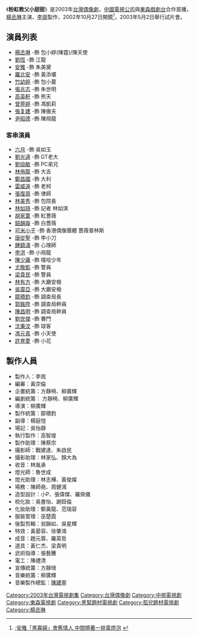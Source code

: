 {{Infobox Television
| show_name            = 粉紅教父小甜甜
| country              = {{ROC}}
| language             = [[國語|國語]]
| num_episodes         = 13集
| producer             = [[李崗_(導演)|李崗]] 
| story_editor         = [[黃宗倫|黃宗倫]]
| writer               = [[方靜椅|方靜椅]]、[[柳廣輝|柳廣輝]]
| director             = [[柳廣輝|柳廣輝]]
| executive_producer   = [[高智煌|高智煌]]
|片頭曲=《愛情維他命》
|演唱=[[楊丞琳|楊丞琳]]、[[竹幼婷|竹幼婷]]、[[曾婉華|曾婉華]]、[[胡佳瑋|胡佳瑋]]、[[鈕韻璇|鈕韻璇]]、[[張兆志|張兆志]]、[[劉恆|劉恆]]、[[高英軒|高英軒]]
|片尾曲=《我需要一個擁抱》
|演唱2=[[楊丞琳|楊丞琳]]、[[竹幼婷|竹幼婷]]、[[曾婉華|曾婉華]]、[[胡佳瑋|胡佳瑋]]、[[紐韻璇|紐韻璇]]
| first_aired          = 2003年
}}

《'''粉紅教父小甜甜'''》是2003年[[台灣|台灣]][[偶像劇|偶像劇]]，[[中國電視公司|中國電視公司]]與[[東森戲劇台|東森戲劇台]]合作首播，[[楊丞琳|楊丞琳]]主演，[[李崗_(導演)|李崗]]製作，2002年10月27日開鏡<ref>;[http://old.ltn.com.tw/2002/new/oct/27/today-show1.htm 安雅「黑寡婦」會舊情人 中間擠著一排電燈泡] {{Wayback|url=http://old.ltn.com.tw/2002/new/oct/27/today-show1.htm |date=20210222133814 }}</ref>，2003年5月2日舉行試片會。

== 演員列表 ==
*[[楊丞琳|楊丞琳]] -飾 包小婷(陳霆)/陳天使 	
*[[劉恆_(演員)|劉恆]] -飾 江龍
*[[安雅_(演員)|安雅]] -飾 朱美黛
*[[羅北安|羅北安]] -飾 黃添壩
*[[竹幼婷|竹幼婷]] -飾 包小蔓
*[[張兆志|張兆志]] -飾 朱世明
*[[高英軒|高英軒]] -飾 熊天
*[[曾莞婷|曾莞婷]] -飾 馮凱莉
*[[張复建|張复建]] -飾 陳傲夫
*[[尹昭德|尹昭德]] -飾 陳飛龍

===客串演員===
*[[六月_(藝人)|六月]] -飾 吳如玉
*[[劉光遠|劉光遠]] -飾 GT老大
*[[劉協敏|劉協敏]] -飾 PC弟兄
*[[林侑龍|林侑龍]] -飾 大吉
*[[鄭昌國|鄭昌國]] -飾 大利
*[[雷威遠|雷威遠]] -飾 老柯
*[[張復周|張復周]] -飾 律師
*[[林美秀|林美秀]] -飾 包院長
*[[林如琦|林如琦]] -飾 記者 林如淇
*[[胡家葦|胡家葦]] -飾 紅薔薇
*[[鈕韻璇|鈕韻璇]] -飾 白薔薇
*[[可米小子|可米小子]] -飾 香港偶像團體 薔薇普林斯
*[[唐從聖|唐從聖]] -飾 李小刀
*[[鍾鎮濤|鍾鎮濤]] -飾 心理師
*[[李洪|李洪]] -飾 小飛龍
*[[陳少庸|陳少庸]] -飾 嘻哈少年
*[[尤敬凱|尤敬凱]] -飾 警員
*[[梁貴民|梁貴民]] -飾 警員
*[[林有方|林有方]] -飾 大廳安檢
*[[吳震亞|吳震亞]] -飾 大廳安檢
*[[鄒積鈞|鄒積鈞]] -飾 調查局長
*[[郭銘陞|郭銘陞]] -飾 調查局幹員
*[[陳昌明|陳昌明]] -飾 調查局幹員
*[[劉世傑|劉世傑]] -飾 賽門
*[[沈秉汶|沈秉汶]] -飾 球客
*[[馮元真|馮元真]] -飾 小天使
*[[許育菱|許育菱]] -飾 小花

== 製作人員 ==
* 製作人：李崗
* 編審：黃宗倫
* 企畫統籌：方靜椅、柳廣輝
* 編劇統籌： 方靜椅、柳廣輝
* 導演：柳廣輝
* 製作統籌：鄒積鈞
* 副導：楊庭愷
* 場記：吳怡靜
* 執行製作：高智煌
* 製作助理：陳蔡宗
* 攝影師：戰建達、朱啟民
* 攝影助理：林家弘、顏大為
* 收音：林胤承
* 燈光師：魯世成
* 燈光助理：林志樺、黃俊燦
* 場務：陳師堯、周健鴻
* 造型設計：小P、張偉傑、羅佩儀
* 梳化妝：吳書怡、謝鈺倫
* 化妝助理：鄭黃龍、范瑞容
* 服裝管理：巫楚霞
* 後製剪輯：翁韻如、吳星輝
* 特效：黃晏容、徐肇鴻
* 成音：趙元蓉、羅英哲
* 道具：黃仁杰、梁貴明
* 武術指導：張藝騰
* 電工：陳禮清
* 宣傳統籌：方靜琦
* 音樂統籌：柳廣輝
* 音樂製作總監：[[陳建寧|陳建寧]]

{{中視週日偶像劇}}
{{楊丞琳}}

{{DEFAULTSORT:Fen粉}}
[[Category:2003年台灣電視劇集|Category:2003年台灣電視劇集]]
[[Category:台灣偶像劇|Category:台灣偶像劇]]
[[Category:中視電視劇|Category:中視電視劇]]
[[Category:東森電視劇|Category:東森電視劇]]
[[Category:黑幫題材電視劇|Category:黑幫題材電視劇]]
[[Category:孤兒題材電視劇|Category:孤兒題材電視劇]]
[[Category:楊丞琳|Category:楊丞琳]]